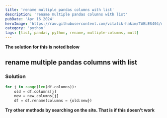 ```yaml
---
title: 'rename multiple pandas columns with list'
description: 'rename multiple pandas columns with list'
pubDate: 'Apr 16 2024'
heroImage: 'https://raw.githubusercontent.com/vitalik-hakim/TABLES404/main/error_b/python.jpg'
category: 'python'
tags: [list, pandas, python, rename, multiple-columns, mult]
---
```


**The solution for this is noted below**

## rename multiple pandas columns with list

### Solution

```python
for j in range(len(df.columns)):
    old = df.columns[j]
    new = new_columns[j]
    df = df.rename(columns = {old:new})
```

**Try other methods by searching on the site. That is if this doesn't work**
